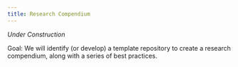 ```yaml
---
title: Research Compendium
---
```


*Under Construction*

Goal: We will identify (or develop) a template repository to create a research compendium, along with a series of best practices.